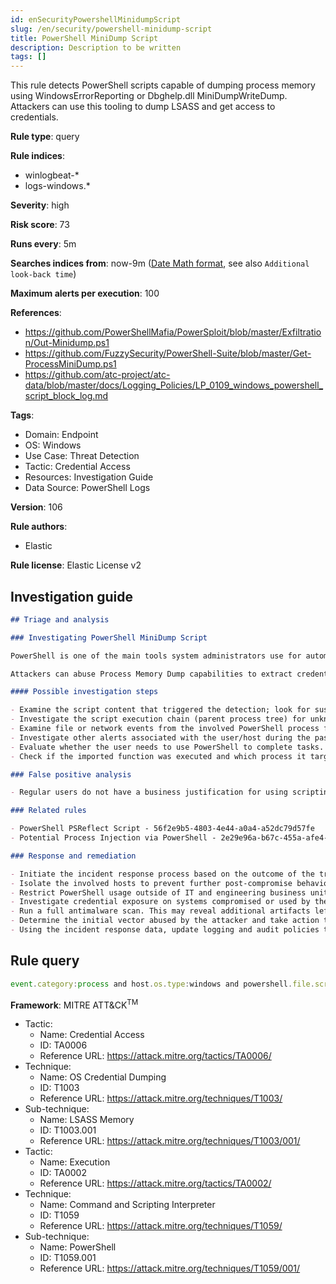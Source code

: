 ```yaml
---
id: enSecurityPowershellMinidumpScript
slug: /en/security/powershell-minidump-script
title: PowerShell MiniDump Script
description: Description to be written
tags: []
---
```


<div id="powershell-minidump-script"></div>

This rule detects PowerShell scripts capable of dumping process memory using WindowsErrorReporting or Dbghelp.dll MiniDumpWriteDump. Attackers can use this tooling to dump LSASS and get access to credentials.

**Rule type**: query

**Rule indices**: 

* winlogbeat-*
* logs-windows.*

**Severity**: high

**Risk score**: 73

**Runs every**: 5m

**Searches indices from**: now-9m ([Date Math format](((ref))/common-options.html#date-math), see also <DocLink id="enSecurityRulesUiCreate" section="set-the-rules-schedule">`Additional look-back time`</DocLink>)

**Maximum alerts per execution**: 100

**References**: 

* https://github.com/PowerShellMafia/PowerSploit/blob/master/Exfiltration/Out-Minidump.ps1
* https://github.com/FuzzySecurity/PowerShell-Suite/blob/master/Get-ProcessMiniDump.ps1
* https://github.com/atc-project/atc-data/blob/master/docs/Logging_Policies/LP_0109_windows_powershell_script_block_log.md

**Tags**: 

* Domain: Endpoint
* OS: Windows
* Use Case: Threat Detection
* Tactic: Credential Access
* Resources: Investigation Guide
* Data Source: PowerShell Logs

**Version**: 106

**Rule authors**: 

* Elastic

**Rule license**: Elastic License v2

## Investigation guide

```markdown
## Triage and analysis

### Investigating PowerShell MiniDump Script

PowerShell is one of the main tools system administrators use for automation, report routines, and other tasks. This makes it available for use in various environments, and creates an attractive way for attackers to execute code.

Attackers can abuse Process Memory Dump capabilities to extract credentials from LSASS or to obtain other privileged information stored in the process memory.

#### Possible investigation steps

- Examine the script content that triggered the detection; look for suspicious DLL imports, collection or exfiltration capabilities, suspicious functions, encoded or compressed data, and other potentially malicious characteristics.
- Investigate the script execution chain (parent process tree) for unknown processes. Examine their executable files for prevalence, whether they are located in expected locations, and if they are signed with valid digital signatures.
- Examine file or network events from the involved PowerShell process for suspicious behavior.
- Investigate other alerts associated with the user/host during the past 48 hours.
- Evaluate whether the user needs to use PowerShell to complete tasks.
- Check if the imported function was executed and which process it targeted.

### False positive analysis

- Regular users do not have a business justification for using scripting utilities to dump process memory, making false positives unlikely.

### Related rules

- PowerShell PSReflect Script - 56f2e9b5-4803-4e44-a0a4-a52dc79d57fe
- Potential Process Injection via PowerShell - 2e29e96a-b67c-455a-afe4-de6183431d0d

### Response and remediation

- Initiate the incident response process based on the outcome of the triage.
- Isolate the involved hosts to prevent further post-compromise behavior.
- Restrict PowerShell usage outside of IT and engineering business units using GPOs, AppLocker, Intune, or similar software.
- Investigate credential exposure on systems compromised or used by the attacker to ensure all compromised accounts are identified. Reset passwords for these accounts and other potentially compromised credentials, such as email, business systems, and web services.
- Run a full antimalware scan. This may reveal additional artifacts left in the system, persistence mechanisms, and malware components.
- Determine the initial vector abused by the attacker and take action to prevent reinfection through the same vector.
- Using the incident response data, update logging and audit policies to improve the mean time to detect (MTTD) and the mean time to respond (MTTR).
```

## Rule query

```js
event.category:process and host.os.type:windows and powershell.file.script_block_text:(MiniDumpWriteDump or MiniDumpWithFullMemory or pmuDetirWpmuDiniM) and not user.id : "S-1-5-18"

```

**Framework**: MITRE ATT&CK<sup>TM</sup>

* Tactic:
    * Name: Credential Access
    * ID: TA0006
    * Reference URL: https://attack.mitre.org/tactics/TA0006/
* Technique:
    * Name: OS Credential Dumping
    * ID: T1003
    * Reference URL: https://attack.mitre.org/techniques/T1003/
* Sub-technique:
    * Name: LSASS Memory
    * ID: T1003.001
    * Reference URL: https://attack.mitre.org/techniques/T1003/001/
* Tactic:
    * Name: Execution
    * ID: TA0002
    * Reference URL: https://attack.mitre.org/tactics/TA0002/
* Technique:
    * Name: Command and Scripting Interpreter
    * ID: T1059
    * Reference URL: https://attack.mitre.org/techniques/T1059/
* Sub-technique:
    * Name: PowerShell
    * ID: T1059.001
    * Reference URL: https://attack.mitre.org/techniques/T1059/001/

